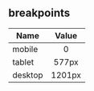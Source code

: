 ## breakpoints

| Name          | Value          |
| ------------- |:--------------:|
| mobile        | 0              |
| tablet        | 577px          |
| desktop       | 1201px         |

